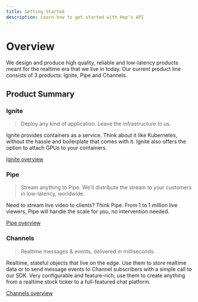 ```yaml
---
title: Getting Started
description: Learn how to get started with Hop's API
---
```


# Overview

We design and produce high quality, reliable and low-latency products meant for the realtime era that we live in today. Our current product line consists of 3 products: Ignite, Pipe and Channels.

## Product Summary

### Ignite

> Deploy any kind of application. Leave the infrastructure to us.

Ignite provides containers as a service. Think about it like Kubernetes, without the hassle and boilerplate that comes with it. Ignite also offers the option to attach GPUs to your containers.

[Ignite overview](ignite/overview)

### Pipe

> Stream anything to Pipe. We'll distribute the stream to your customers in low-latency, worldwide.

Need to stream live video to clients? Think Pipe. From 1 to 1 million live viewers, Pipe will handle the scale for you, no intervention needed.

[Pipe overview](pipe/overview)

### Channels

> Realtime messages & events, delivered in milliseconds.

Realtime, stateful objects that live on the edge. Use them to store realtime data or to send message events to Channel subscribers with a simple call to our SDK. Very configurable and feature-rich; use them to create anything from a realtime stock ticker to a full-featured chat platform.

[Channels overview](channels/overview)